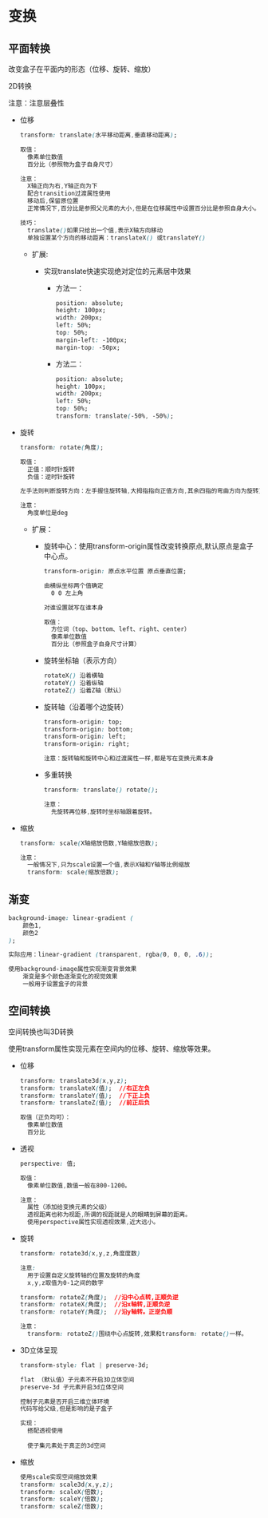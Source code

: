 # 变换

## 平面转换  

改变盒子在平面内的形态（位移、旋转、缩放）

2D转换

注意：注意层叠性

- 位移

  ```css
  transform: translate(水平移动距离,垂直移动距离);
  
  取值：
  	像素单位数值
  	百分比（参照物为盒子自身尺寸）
  
  注意：
  	X轴正向为右,Y轴正向为下
  	配合transition过渡属性使用
  	移动后,保留原位置
  	正常情况下,百分比是参照父元素的大小,但是在位移属性中设置百分比是参照自身大小。
  
  技巧：
  	translate()如果只给出一个值,表示X轴方向移动
  	单独设置某个方向的移动距离：translateX() 或translateY()
  ```

  - 扩展:

    - 实现translate快速实现绝对定位的元素居中效果

      - 方法一：

        ```css
        position: absolute;
        height: 100px;
        width: 200px;
        left: 50%;
        top: 50%;
        margin-left: -100px;
        margin-top: -50px;
        ```

      - 方法二：

        ```css
        position: absolute;
        height: 100px;
        width: 200px;
        left: 50%;
        top: 50%;
        transform: translate(-50%, -50%);		
        ```

- 旋转

  ```css
  transform: rotate(角度);
  
  取值：
  	正值：顺时针旋转
  	负值：逆时针旋转
  
  左手法则判断旋转方向：左手握住旋转轴,大拇指指向正值方向,其余四指的弯曲方向为旋转正值方向,反之为旋转负值方向。
  
  注意：
  	角度单位是deg
  ```

  - 扩展：

    - 旋转中心：使用transform-origin属性改变转换原点,默认原点是盒子中心点。

      ```css
      transform-origin: 原点水平位置 原点垂直位置;
      
      由横纵坐标两个值确定
      	0 0 左上角
      
      对谁设置就写在谁本身
      
      取值：
      	方位词（top、bottom、left、right、center）
      	像素单位数值
      	百分比（参照盒子自身尺寸计算）
      ```

    - 旋转坐标轴（表示方向）

      ```css
      rotateX() 沿着横轴
      rotateY() 沿着纵轴
      rotateZ() 沿着Z轴（默认）
      ```

    - 旋转轴（沿着哪个边旋转）

      ```css
      transform-origin: top;
      transform-origin: bottom;
      transform-origin: left;
      transform-origin: right;
      
      注意：旋转轴和旋转中心和过渡属性一样,都是写在变换元素本身
      ```

    - 多重转换

      ```css
      transform: translate() rotate();
      
      注意：
      	先旋转再位移,旋转时坐标轴跟着旋转。
      ```

- 缩放

  ```css
  transform: scale(X轴缩放倍数,Y轴缩放倍数);
  
  注意：
  	一般情况下,只为scale设置一个值,表示X轴和Y轴等比例缩放
  	transform: scale(缩放倍数);
  ```

  

## 渐变  

```css
background-image: linear-gradient (
	颜色1,
	颜色2	
);

实际应用：linear-gradient (transparent, rgba(0, 0, 0, .6));

使用background-image属性实现渐变背景效果
	渐变是多个颜色逐渐变化的视觉效果
	一般用于设置盒子的背景
```



## 空间转换  

空间转换也叫3D转换

使用transform属性实现元素在空间内的位移、旋转、缩放等效果。

- 位移

  ```css
  transform: translate3d(x,y,z);
  transform: translateX(值);  //右正左负
  transform: translateY(值);  //下正上负
  transform: translateZ(值);  //前正后负
  
  取值（正负均可）：
  	像素单位数值
  	百分比
  ```

- 透视

  ```css
  perspective: 值;
  
  取值：
  	像素单位数值,数值一般在800-1200。
  
  注意：
  	属性（添加给变换元素的父级）
  	透视距离也称为视距,所谓的视距就是人的眼睛到屏幕的距离。
  	使用perspective属性实现透视效果,近大远小。
  ```

- 旋转

  ```css
  transform: rotate3d(x,y,z,角度度数)
  
  注意:
  	用于设置自定义旋转轴的位置及旋转的角度
  	x,y,z取值为0-1之间的数字
  
  transform: rotateZ(角度);  //沿中心点转,正顺负逆
  transform: rotateX(角度);  //沿x轴转,正顺负逆
  transform: rotateY(角度);  //沿y轴转。正逆负顺
  
  注意：
  	transform: rotateZ()围绕中心点旋转,效果和transform: rotate()一样。
  ```

- 3D立体呈现

  ```css
  transform-style: flat | preserve-3d;
  
  flat （默认值）子元素不开启3D立体空间
  preserve-3d 子元素开启3d立体空间
  
  控制子元素是否开启三维立体环境
  代码写给父级,但是影响的是子盒子
  
  实现：
  	搭配透视使用
  	
  	使子集元素处于真正的3d空间
  ```

- 缩放

  ```css
  使用scale实现空间缩放效果
  transform: scale3d(x,y,z);
  transform: scaleX(倍数);
  transform: scaleY(倍数);
  transform: scaleZ(倍数);
  ```

  
